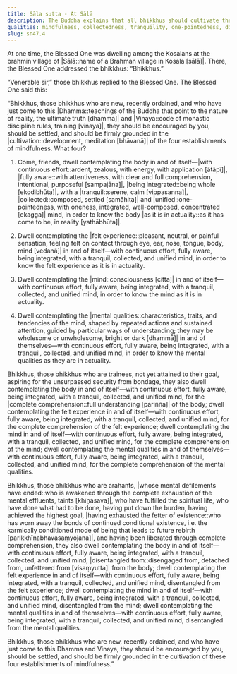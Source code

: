 ```yaml
---
title: Sāla sutta - At Sālā
description: The Buddha explains that all bhikkhus should cultivate the four establishments of mindfulness, clarifying how the practice serves different purposes based on one's development - for new bhikkhus to know reality, and for trainees to gain full understanding. The perfectly awakened ones also abide in them, now disentangled.
qualities: mindfulness, collectedness, tranquility, one-pointedness, dispassion, complete comprehension, cultivation
slug: sn47.4
---
```


At one time, the Blessed One was dwelling among the Kosalans at the brahmin village of |Sālā::name of a Brahman village in Kosala [sālā]|. There, the Blessed One addressed the bhikkhus: “Bhikkhus.”

“Venerable sir,” those bhikkhus replied to the Blessed One. The Blessed One said this:

“Bhikkhus, those bhikkhus who are new, recently ordained, and who have just come to this |Dhamma::teachings of the Buddha that point to the nature of reality, the ultimate truth [dhamma]| and |Vinaya::code of monastic discipline rules, training [vinaya]|, they should be encouraged by you, should be settled, and should be firmly grounded in the |cultivation::development, meditation [bhāvanā]| of the four establishments of mindfulness. What four?

1. Come, friends, dwell contemplating the body in and of itself—|with continuous effort::ardent, zealous, with energy, with application [ātāpī]|, |fully aware::with attentiveness, with clear and full comprehension, intentional, purposeful [sampajāna]|, |being integrated::being whole [ekodibhūta]|, with a |tranquil::serene, calm [vippasanna]|, |collected::composed, settled [samāhita]| and |unified::one-pointedness, with oneness, integrated, well-composed, concentrated [ekagga]| mind, in order to know the body |as it is in actuality::as it has come to be, in reality [yathābhūta]|.

2. Dwell contemplating the |felt experience::pleasant, neutral, or painful sensation, feeling felt on contact through eye, ear, nose, tongue, body, mind [vedanā]| in and of itself—with continuous effort, fully aware, being integrated, with a tranquil, collected, and unified mind, in order to know the felt experience as it is in actuality.

3. Dwell contemplating the |mind::consciousness [citta]| in and of itself—with continuous effort, fully aware, being integrated, with a tranquil, collected, and unified mind, in order to know the mind as it is in actuality.

4. Dwell contemplating the |mental qualities::characteristics, traits, and tendencies of the mind, shaped by repeated actions and sustained attention, guided by particular ways of understanding; they may be wholesome or unwholesome, bright or dark [dhammā]| in and of themselves—with continuous effort, fully aware, being integrated, with a tranquil, collected, and unified mind, in order to know the mental qualities as they are in actuality.

Bhikkhus, those bhikkhus who are trainees, not yet attained to their goal, aspiring for the unsurpassed security from bondage, they also dwell contemplating the body in and of itself—with continuous effort, fully aware, being integrated, with a tranquil, collected, and unified mind, for the |complete comprehension::full understanding [pariñña]| of the body; dwell contemplating the felt experience in and of itself—with continuous effort, fully aware, being integrated, with a tranquil, collected, and unified mind, for the complete comprehension of the felt experience; dwell contemplating the mind in and of itself—with continuous effort, fully aware, being integrated, with a tranquil, collected, and unified mind, for the complete comprehension of the mind; dwell contemplating the mental qualities in and of themselves—with continuous effort, fully aware, being integrated, with a tranquil, collected, and unified mind, for the complete comprehension of the mental qualities.

Bhikkhus, those bhikkhus who are arahants, |whose mental defilements have ended::who is awakened through the complete exhaustion of the mental effluents, taints [khīṇāsava]|, who have fulfilled the spiritual life, who have done what had to be done, having put down the burden, having achieved the highest goal, |having exhausted the fetter of existence::who has worn away the bonds of continued conditional existence, i.e. the karmically conditioned mode of being that leads to future rebirth [parikkhīṇabhavasaṃyojana]|, and having been liberated through complete comprehension, they also dwell contemplating the body in and of itself—with continuous effort, fully aware, being integrated, with a tranquil, collected, and unified mind, |disentangled from::disengaged from, detached from, unfettered from [visaṃyutta]| from the body; dwell contemplating the felt experience in and of itself—with continuous effort, fully aware, being integrated, with a tranquil, collected, and unified mind, disentangled from the felt experience; dwell contemplating the mind in and of itself—with continuous effort, fully aware, being integrated, with a tranquil, collected, and unified mind, disentangled from the mind; dwell contemplating the mental qualities in and of themselves—with continuous effort, fully aware, being integrated, with a tranquil, collected, and unified mind, disentangled from the mental qualities.

Bhikkhus, those bhikkhus who are new, recently ordained, and who have just come to this Dhamma and Vinaya, they should be encouraged by you, should be settled, and should be firmly grounded in the cultivation of these four establishments of mindfulness.”